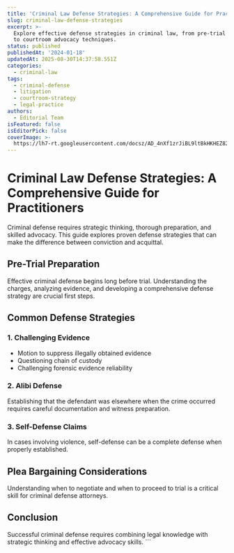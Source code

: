 ```yaml
---
title: 'Criminal Law Defense Strategies: A Comprehensive Guide for Practitioners'
slug: criminal-law-defense-strategies
excerpt: >-
  Explore effective defense strategies in criminal law, from pre-trial motions
  to courtroom advocacy techniques.
status: published
publishedAt: '2024-01-18'
updatedAt: 2025-08-30T14:37:58.551Z
categories:
  - criminal-law
tags:
  - criminal-defense
  - litigation
  - courtroom-strategy
  - legal-practice
authors:
  - Editorial Team
isFeatured: false
isEditorPick: false
coverImage: >-
  https://lh7-rt.googleusercontent.com/docsz/AD_4nXf1zrJiBL9ltBkHKHEZ82qLuyf0RDrQ0c0YA63ZucEjHNJcIILLwdsZPlec6mVQNyq7mPRqPICdZYvahnLNAg4faqaTsfM89Xn98XBHx8QRmS9goRa9ik8fFVsrqZXCXA-_TRYmXw
---
```

# Criminal Law Defense Strategies: A Comprehensive Guide for Practitioners

Criminal defense requires strategic thinking, thorough preparation, and skilled advocacy. This guide explores proven defense strategies that can make the difference between conviction and acquittal.

## Pre-Trial Preparation

Effective criminal defense begins long before trial. Understanding the charges, analyzing evidence, and developing a comprehensive defense strategy are crucial first steps.

## Common Defense Strategies

### 1. Challenging Evidence
- Motion to suppress illegally obtained evidence
- Questioning chain of custody
- Challenging forensic evidence reliability

### 2. Alibi Defense
Establishing that the defendant was elsewhere when the crime occurred requires careful documentation and witness preparation.

### 3. Self-Defense Claims
In cases involving violence, self-defense can be a complete defense when properly established.

## Plea Bargaining Considerations

Understanding when to negotiate and when to proceed to trial is a critical skill for criminal defense attorneys.

## Conclusion

Successful criminal defense requires combining legal knowledge with strategic thinking and effective advocacy skills.
\`\`\`
